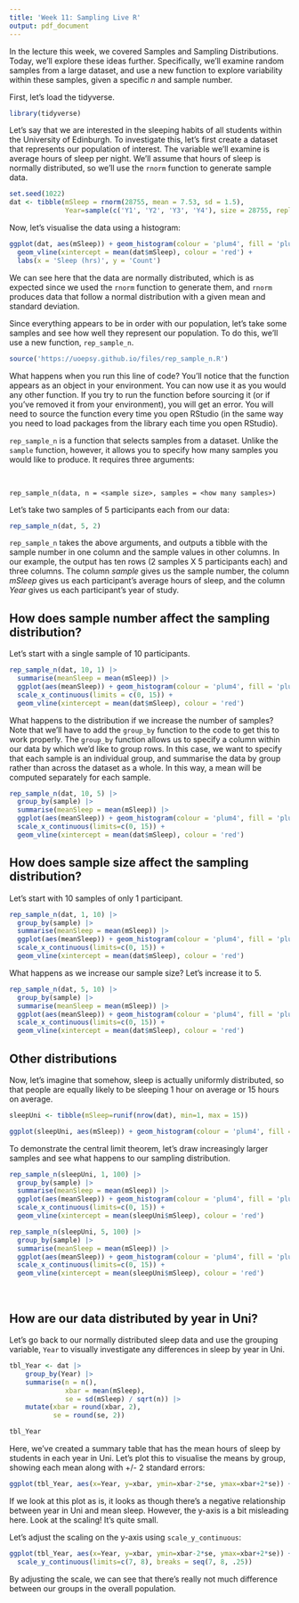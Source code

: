```yaml
---
title: 'Week 11: Sampling Live R'
output: pdf_document
---
```


In the lecture this week, we covered Samples and Sampling Distributions. Today, we'll explore these ideas further. Specifically, we'll examine random samples from a large dataset, and use a new function to explore variability within these samples, given a specific $n$ and sample number.

First, let's load the tidyverse.
```r
library(tidyverse)
```

Let's say that we are interested in the sleeping habits of all students within the University of Edinburgh. To investigate this, let's first create a dataset that represents our population of interest. The variable we'll examine is average hours of sleep per night. We'll assume that hours of sleep is normally distributed, so we'll use the `rnorm` function to generate sample data.

```r
set.seed(1022)
dat <- tibble(mSleep = rnorm(28755, mean = 7.53, sd = 1.5), 
              Year=sample(c('Y1', 'Y2', 'Y3', 'Y4'), size = 28755, replace = T))
```

Now, let's visualise the data using a histogram:

```r
ggplot(dat, aes(mSleep)) + geom_histogram(colour = 'plum4', fill = 'plum3') +
  geom_vline(xintercept = mean(dat$mSleep), colour = 'red') +
  labs(x = 'Sleep (hrs)', y = 'Count')
```

We can see here that the data are normally distributed, which is as expected since we used the `rnorm` function to generate them, and `rnorm` produces data that follow a normal distribution with a given mean and standard deviation.

Since everything appears to be in order with our population, let's take some samples and see how well they represent our population. To do this, we'll use a new function, `rep_sample_n`. 

```r
source('https://uoepsy.github.io/files/rep_sample_n.R')
```

What happens when you run this line of code? You'll notice that the function appears as an object in your environment. You can now use it as you would any other function. If you try to run the function before sourcing it (or if you've removed it from your environment), you will get an error. You will need to source the function every time you open RStudio (in the same way you need to load packages from the library each time you open RStudio). 

`rep_sample_n` is a function that selects samples from a dataset. Unlike the `sample` function, however, it allows you to specify how many samples you would like to produce. It requires three arguments:

<br>

`rep_sample_n(data, n = <sample size>, samples = <how many samples>)`

Let's take two samples of 5 participants each from our data:
```r
rep_sample_n(dat, 5, 2)
```

`rep_sample_n` takes the above arguments, and outputs a tibble with the sample number in one column and the sample values in other columns. In our example, the output has ten rows (2 samples X 5 participants each) and three columns. The column _sample_ gives us the sample number, the column _mSleep_ gives us each participant's average hours of sleep, and the column _Year_ gives us each participant's year of study. 

## How does sample number affect the sampling distribution?

Let's start with a single sample of 10 participants.
```r
rep_sample_n(dat, 10, 1) |>
  summarise(meanSleep = mean(mSleep)) |>
  ggplot(aes(meanSleep)) + geom_histogram(colour = 'plum4', fill = 'plum3') + 
  scale_x_continuous(limits = c(0, 15)) +
  geom_vline(xintercept = mean(dat$mSleep), colour = 'red')
```

What happens to the distribution if we increase the number of samples? Note that we'll have to add the `group_by` function to the code to get this to work properly. The `group_by` function allows us to specify a column within our data by which we'd like to group rows. In this case, we want to specify that each sample is an individual group, and summarise the data by group rather than across the dataset as a whole. In this way, a mean will be computed separately for each sample.

```r
rep_sample_n(dat, 10, 5) |>
  group_by(sample) |>
  summarise(meanSleep = mean(mSleep)) |>
  ggplot(aes(meanSleep)) + geom_histogram(colour = 'plum4', fill = 'plum3') + 
  scale_x_continuous(limits=c(0, 15)) +
  geom_vline(xintercept = mean(dat$mSleep), colour = 'red')
```
\newpage

## How does sample size affect the sampling distribution?

Let's start with 10 samples of only 1 participant.

```r

rep_sample_n(dat, 1, 10) |> 
  group_by(sample) |>
  summarise(meanSleep = mean(mSleep)) |>
  ggplot(aes(meanSleep)) + geom_histogram(colour = 'plum4', fill = 'plum3') + 
  scale_x_continuous(limits=c(0, 15)) +
  geom_vline(xintercept = mean(dat$mSleep), colour = 'red')

```

What happens as we increase our sample size? Let's increase it to 5.
```r

rep_sample_n(dat, 5, 10) |>
  group_by(sample) |>
  summarise(meanSleep = mean(mSleep)) |>
  ggplot(aes(meanSleep)) + geom_histogram(colour = 'plum4', fill = 'plum3') + 
  scale_x_continuous(limits=c(0, 15)) +
  geom_vline(xintercept = mean(dat$mSleep), colour = 'red')

```
\newpage

## Other distributions

Now, let's imagine that somehow, sleep is actually uniformly distributed, so that people are equally likely to be sleeping 1 hour on average or 15 hours on average. 

```r
sleepUni <- tibble(mSleep=runif(nrow(dat), min=1, max = 15))

ggplot(sleepUni, aes(mSleep)) + geom_histogram(colour = 'plum4', fill = 'plum3')
```

To demonstrate the central limit theorem, let's draw increasingly larger samples and see what happens to our sampling distribution.

```r

rep_sample_n(sleepUni, 1, 100) |>
  group_by(sample) |>
  summarise(meanSleep = mean(mSleep)) |>
  ggplot(aes(meanSleep)) + geom_histogram(colour = 'plum4', fill = 'plum3') + 
  scale_x_continuous(limits=c(0, 15)) +
  geom_vline(xintercept = mean(sleepUni$mSleep), colour = 'red')

```


```r
rep_sample_n(sleepUni, 5, 100) |>
  group_by(sample) |>
  summarise(meanSleep = mean(mSleep)) |>
  ggplot(aes(meanSleep)) + geom_histogram(colour = 'plum4', fill = 'plum3') + 
  scale_x_continuous(limits=c(0, 15)) +
  geom_vline(xintercept = mean(sleepUni$mSleep), colour = 'red')
```
<br>

## How are our data distributed by year in Uni?

Let's go back to our normally distributed sleep data and use the grouping variable, `Year` to visually investigate any differences in sleep by year in Uni.

```r
tbl_Year <- dat |>
    group_by(Year) |>
    summarise(n = n(),
              xbar = mean(mSleep),
              se = sd(mSleep) / sqrt(n)) |>
    mutate(xbar = round(xbar, 2),
           se = round(se, 2))

tbl_Year
```

Here, we've created a summary table that has the mean hours of sleep by students in each year in Uni. Let's plot this to visualise the means by group, showing each mean along with +/- 2 standard errors:

```r
ggplot(tbl_Year, aes(x=Year, y=xbar, ymin=xbar-2*se, ymax=xbar+2*se)) + geom_pointrange()
```
If we look at this plot as is, it looks as though there's a negative relationship between year in Uni and mean sleep. However, the y-axis is a bit misleading here. Look at the scaling! It's quite small. 

\newpage

Let's adjust the scaling on the y-axis using `scale_y_continuous`:

```r
ggplot(tbl_Year, aes(x=Year, y=xbar, ymin=xbar-2*se, ymax=xbar+2*se)) + geom_pointrange() +
  scale_y_continuous(limits=c(7, 8), breaks = seq(7, 8, .25))
```


By adjusting the scale, we can see that there's really not much difference between our groups in the overall population. 